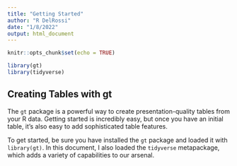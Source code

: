 ```yaml
---
title: "Getting Started"
author: "R DelRossi"
date: "1/8/2022"
output: html_document
---
```


```r
knitr::opts_chunk$set(echo = TRUE)

library(gt)
library(tidyverse)
```

## Creating Tables with gt

The `gt` package is a powerful way to create presentation-quality tables from your R data. Getting started is incredibly easy, but once you have an initial table, it's also easy to add sophisticated table features.

To get started, be sure you have installed the `gt` package and loaded it with `library(gt)`. In this document, I also loaded the `tidyverse` metapackage, which adds a variety of capabilities to our arsenal.
